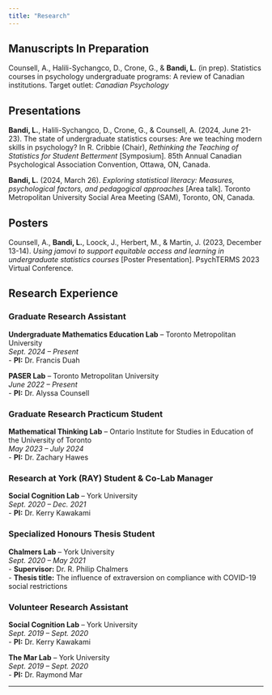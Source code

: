 ```yaml
---
title: "Research"
---
```


## Manuscripts In Preparation

Counsell, A., Halili-Sychangco, D., Crone, G., & **Bandi, L.** (in prep). Statistics courses in psychology undergraduate programs: A review of Canadian institutions. Target outlet: *Canadian Psychology*

## Presentations

**Bandi, L.**, Halili-Sychangco, D., Crone, G., & Counsell, A. (2024, June 21-23). The state of undergraduate statistics courses: Are we teaching modern skills in psychology? In R. Cribbie (Chair), *Rethinking the Teaching of Statistics for Student Betterment* \[Symposium\]. 85th Annual Canadian Psychological Association Convention, Ottawa, ON, Canada.

**Bandi, L.** (2024, March 26). *Exploring statistical literacy: Measures, psychological factors, and pedagogical approaches* \[Area talk\]. Toronto Metropolitan University Social Area Meeting (SAM), Toronto, ON, Canada.

## Posters

Counsell, A., **Bandi, L.**, Loock, J., Herbert, M., & Martin, J. (2023, December 13-14). *Using jamovi to support equitable access and learning in undergraduate statistics courses* \[Poster Presentation\]. PsychTERMS 2023 Virtual Conference.

## Research Experience

### Graduate Research Assistant

**Undergraduate Mathematics Education Lab** – Toronto Metropolitan University\
*Sept. 2024 – Present*\
- **PI:** Dr. Francis Duah

**PASER Lab** – Toronto Metropolitan University\
*June 2022 – Present*\
- **PI:** Dr. Alyssa Counsell

### Graduate Research Practicum Student

**Mathematical Thinking Lab** – Ontario Institute for Studies in Education of the University of Toronto\
*May 2023 – July 2024*\
- **PI:** Dr. Zachary Hawes

### Research at York (RAY) Student & Co-Lab Manager

**Social Cognition Lab** – York University\
*Sept. 2020 – Dec. 2021*\
- **PI:** Dr. Kerry Kawakami

### Specialized Honours Thesis Student

**Chalmers Lab** – York University\
*Sept. 2020 – May 2021*\
- **Supervisor:** Dr. R. Philip Chalmers\
- **Thesis title:** The influence of extraversion on compliance with COVID-19 social restrictions

### Volunteer Research Assistant

**Social Cognition Lab** – York University\
*Sept. 2019 – Sept. 2020*\
- **PI:** Dr. Kerry Kawakami

**The Mar Lab** – York University\
*Sept. 2019 – Sept. 2020*\
- **PI:** Dr. Raymond Mar

------------------------------------------------------------------------
